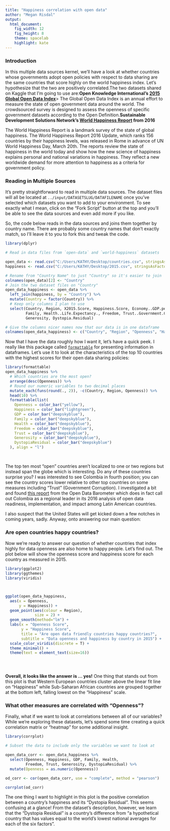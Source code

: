 ---
title: "Happiness correlation with open data"
author: "Megan Risdal"
output:
  html_document:
    fig_width: 12
    fig_height: 8
    theme: spacelab
    highlight: kate
---



### Introduction

In this multiple data sources kernel, we'll have a look at whether countries whose governments adopt open policies with respect to data sharing are the same countries that score highly on the world happiness index. Let's hypothesize that the two are positively correlated.The two datasets shared on Kaggle that I'm going to use are:**Open Knowledge International's [2015 Global Open Data Index](https://www.kaggle.com/okfn/open-data)**> The Global Open Data Index is an annual effort to measure the state of open government data around the world. The crowdsourced survey is designed to assess the openness of specific government datasets according to the Open Definition.**Sustainable Development Solutions Network's [World Happiness Report](https://www.kaggle.com/unsdsn/world-happiness) from 2016**

The World Happiness Report is a landmark survey of the state of global happiness. The World Happiness Report 2016 Update, which ranks 156 countries by their happiness levels, was released in Rome in advance of UN World Happiness Day, March 20th. The reports review the state of happiness in the world today and show how the new science of happiness explains personal and national variations in happiness. They reflect a new worldwide demand for more attention to happiness as a criteria for government policy.

### Reading in Multiple Sources

It's pretty straightforward to read in multiple data sources. The dataset files will all be located at `../input/DATASETSLUG/DATAFILENAME` once you've selected which datasets you want to add to your environment. To see exactly what I mean, click on the "Fork Script" button at the top and you'll be able to see the data sources and even add more if you like.

So, the code below reads in the data sources and joins them together by country name. There are probably some country names that don't exactly match, so I'll leave it to you to fork this and tweak the code.

 

```{r, message = F, warning = F}

library(dplyr)

# Read in data files from `open-data` and `world-happiness` datasets

open_data <- read.csv("C:/Users/KATHY/Desktop/countries.csv", stringsAsFactors=F)
happiness <- read.csv("C:/Users/KATHY/Desktop/2015.csv", stringsAsFactors=F)

# Rename from "Country Name" to just "Country" so it's easier to join
colnames(open_data)[2] <- "Country"
# Join the two dataset files on "Country"
open_data_happiness <- open_data %>%
  left_join(happiness, by = "Country") %>%
  mutate(Country = factor(Country)) %>%
  # Keep only columns I plan to use
  select(Country, Region, X2015.Score, Happiness.Score, Economy..GDP.per.Capita., 
         Family, Health..Life.Expectancy., Freedom, Trust..Government.Corruption., 
         Generosity, Dystopia.Residual)

# Give the columns nicer names now that our data is in one dataframe
colnames(open_data_happiness) <- c("Country", "Region", "Openness", "Happiness", "GDP", "Family", "Health", "Freedom", "Trust", "Generosity", "DystopiaResidual")

```

Now that I have the data roughly how I want it, let's have a quick peek. I really like this package called [`formattable`](https://github.com/renkun-ken/formattable) for presenting information in dataframes. Let's use it to look at the characteristics of the top 10 countries with the highest scores for their open data sharing policies:

```{r formattable_table}

library(formattable)
open_data_happiness %>%
  # Which countries are the most open?
  arrange(desc(Openness)) %>%
  # Round our numeric variables to two decimal places
  mutate_each(funs(round(., 2)), -c(Country, Region, Openness)) %>%
  head(10) %>%
  formattable(list(
    Openness = color_bar("yellow"),
    Happiness = color_bar("lightgreen"),
    GDP = color_bar("deepskyblue"),
    Family = color_bar("deepskyblue"),
    Health = color_bar("deepskyblue"),
    Freedom = color_bar("deepskyblue"),
    Trust = color_bar("deepskyblue"),
    Generosity = color_bar("deepskyblue"),
    DystopiaResidual = color_bar("deepskyblue")
  ), align = "l")

  

```

The top ten most "open" countries aren't localized to one or two regions but instead span the globe which is interesting. Do any of these countries surprise you? I was interested to see Colombia in fourth position; you can see the country scores lower relative to other top countries on some measures including "Trust" (Government Corruption). I investigated a bit and found [this report](http://opendatabarometer.org/3rdedition/regional-report/latin-america/) from the Open Data Barometer which does in fact call out Colombia as a regional leader in its 2016 analysis of open data readiness, implementation, and impact among Latin American countries.

I also suspect that the United States will get kicked down a few notches in coming years, sadly. Anyway, onto answering our main question:

### Are open countries happy countries?

Now we're ready to answer our question of whether countries that index highly for data openness are also home to happy people. Let's find out. The plot below will show the openness score and happiness score for each country as measured in 2015.

```{r open_data_happiness_plot, message = F, warning = F}

library(ggplot2)
library(ggthemes)
library(viridis)



ggplot(open_data_happiness, 
  aes(x = Openness, 
      y = Happiness)) +
  geom_point(aes(colour = Region),
             size = 2) +
  geom_smooth(method="lm") +
  labs(x = "Openness Score",
       y = "Happiness Score",
       title = "Are open data friendly countries happy countries?",
       subtitle = "Data openness and happiness by country in 2015") +
  scale_color_viridis(discrete = T) +
  theme_minimal() +
  theme(text = element_text(size=16))

  



```



**Overall, it looks like the answer is ... yes!** One thing that stands out from this plot is that Western European countries cluster above the linear fit line on "Happiness" while Sub-Saharan African countries are grouped together at the bottom left, falling lowest on the "Happiness" scale.



### What other measures are correlated with "Openness"?



Finally, what if we want to look at correlations between all of our variables? While we're exploring these datasets, let's spend some time creating a quick correlation matrix or "heatmap" for some additional insight.



```{r correlation_plot}

library(corrplot)

# Subset the data to include only the variables we want to look at

open_data_corr <- open_data_happiness %>%
  select(Openness, Happiness, GDP, Family, Health, 
         Freedom, Trust, Generosity, DystopiaResidual) %>%
  mutate(Openness = as.numeric(Openness))

od_corr <- cor(open_data_corr, use = "complete", method = "pearson")

corrplot(od_corr)

```



The one thing I want to highlight in this plot is the positive correlation between a country's happiness and its "Dystopia Residual". This seems confusing at a glance! From the dataset's description, however, we learn that the "Dystopia Residual" is a country's difference from "a hypothetical country that has values equal to the world's lowest national averages for each of the six factors". 




